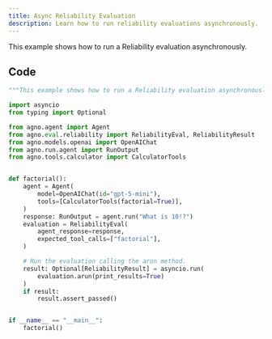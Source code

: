```yaml
---
title: Async Reliability Evaluation
description: Learn how to run reliability evaluations asynchronously.
---
```


This example shows how to run a Reliability evaluation asynchronously.

## Code

```python
"""This example shows how to run a Reliability evaluation asynchronously."""

import asyncio
from typing import Optional

from agno.agent import Agent
from agno.eval.reliability import ReliabilityEval, ReliabilityResult
from agno.models.openai import OpenAIChat
from agno.run.agent import RunOutput
from agno.tools.calculator import CalculatorTools


def factorial():
    agent = Agent(
        model=OpenAIChat(id="gpt-5-mini"),
        tools=[CalculatorTools(factorial=True)],
    )
    response: RunOutput = agent.run("What is 10!?")
    evaluation = ReliabilityEval(
        agent_response=response,
        expected_tool_calls=["factorial"],
    )

    # Run the evaluation calling the arun method.
    result: Optional[ReliabilityResult] = asyncio.run(
        evaluation.arun(print_results=True)
    )
    if result:
        result.assert_passed()


if __name__ == "__main__":
    factorial()
```